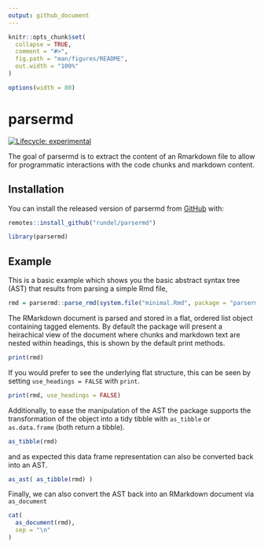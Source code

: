 ```yaml
---
output: github_document
---
```


<!-- README.md is generated from README.Rmd. Please edit that file -->

```r
knitr::opts_chunk$set(
  collapse = TRUE,
  comment = "#>",
  fig.path = "man/figures/README",
  out.width = "100%"
)

options(width = 80)
```

# parsermd

<!-- badges: start -->
[![Lifecycle: experimental](https://img.shields.io/badge/lifecycle-experimental-orange.svg)](https://www.tidyverse.org/lifecycle/#experimental)
<!-- badges: end -->

The goal of parsermd is to extract the content of an Rmarkdown file to allow for programmatic interactions with the code chunks and markdown content.

## Installation

You can install the released version of parsermd from [GitHub](https://github.com/rundel/parsermd) with:

```r
remotes::install_github("rundel/parsermd")
```

```r
library(parsermd)
```

## Example

This is a basic example which shows you the basic abstract syntax tree (AST) that results from parsing a simple Rmd file,

```r
rmd = parsermd::parse_rmd(system.file("minimal.Rmd", package = "parsermd"))
```

The RMarkdown document is parsed and stored in a flat, ordered list object containing tagged elements. By default the package will present a heirachical view of the document where chunks and markdown text are nested within headings, this is shown by the default print methods.

```r
print(rmd)
```

If you would prefer to see the underlying flat structure, this can be seen by setting `use_headings = FALSE` with `print`.

```r
print(rmd, use_headings = FALSE)
```

Additionally, to ease the manipulation of the AST the package supports the transformation of the object into a tidy tibble with `as_tibble` or `as.data.frame` (both return a tibble).

```r
as_tibble(rmd)
```

and as expected this data frame representation can also be converted back into an AST.

```r
as_ast( as_tibble(rmd) )
```

Finally, we can also convert the AST back into an RMarkdown document via `as_document`

```r
cat(
  as_document(rmd),
  sep = "\n"
)
```


